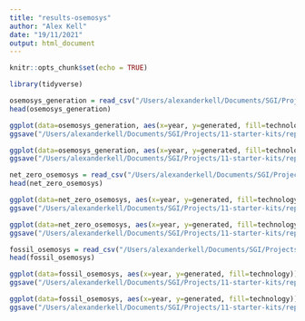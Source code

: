 ```yaml
---
title: "results-osemosys"
author: "Alex Kell"
date: "19/11/2021"
output: html_document
---
```


```r
knitr::opts_chunk$set(echo = TRUE)
```


```r
library(tidyverse)
```

```r
osemosys_generation = read_csv("/Users/alexanderkell/Documents/SGI/Projects/11-starter-kits/data/processed/osemosys-outputs/kenya-capacity-output.csv")
head(osemosys_generation)
```



```r
ggplot(data=osemosys_generation, aes(x=year, y=generated, fill=technology)) + geom_bar(stat='identity', colour="black")  + theme_classic()
ggsave("/Users/alexanderkell/Documents/SGI/Projects/11-starter-kits/reports/figures/osemosys-supply.pdf")

```

```r
ggplot(data=osemosys_generation, aes(x=year, y=generated, fill=technology)) + geom_area(colour="black")  + theme_classic()
ggsave("/Users/alexanderkell/Documents/SGI/Projects/11-starter-kits/reports/figures/osemosys-geom_area-supply.pdf")


```

```r
net_zero_osemosys = read_csv("/Users/alexanderkell/Documents/SGI/Projects/11-starter-kits/data/processed/osemosys-outputs/net-zero-kenya-supply-output.csv")
head(net_zero_osemosys)

```

```r
ggplot(data=net_zero_osemosys, aes(x=year, y=generated, fill=technology)) + geom_bar(stat='identity', colour="black")  + theme_classic()
ggsave("/Users/alexanderkell/Documents/SGI/Projects/11-starter-kits/reports/figures/net_zero_osemosys-capacity.pdf")

```
```r
ggplot(data=net_zero_osemosys, aes(x=year, y=generated, fill=technology)) + geom_area(color="black")  + theme_classic()
ggsave("/Users/alexanderkell/Documents/SGI/Projects/11-starter-kits/reports/figures/net_zero_osemosys-geom_area-capacity.pdf")

```




```r
fossil_osemosys = read_csv("/Users/alexanderkell/Documents/SGI/Projects/11-starter-kits/data/processed/osemosys-outputs/fossil-fuel-kenya-capacity-output.csv")
head(fossil_osemosys)

```

```r
ggplot(data=fossil_osemosys, aes(x=year, y=generated, fill=technology)) + geom_bar(stat='identity', colour="black")  + theme_classic()
ggsave("/Users/alexanderkell/Documents/SGI/Projects/11-starter-kits/reports/figures/fossil_osemosys-capacity.pdf")

```


```r
ggplot(data=fossil_osemosys, aes(x=year, y=generated, fill=technology)) + geom_area(color="black")  + theme_classic()
ggsave("/Users/alexanderkell/Documents/SGI/Projects/11-starter-kits/reports/figures/fossil_osemosys-geom_area-capacity.pdf")

```



